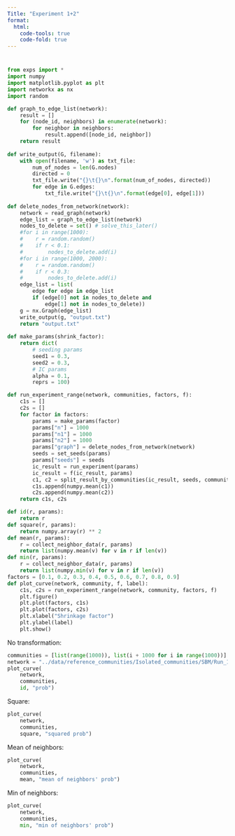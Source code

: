 ```yaml
---
Title: "Experiment 1+2"
format:
  html:
    code-tools: true
    code-fold: true
---
```


#

```python
from exps import *
import numpy
import matplotlib.pyplot as plt
import networkx as nx
import random

def graph_to_edge_list(network):
    result = []
    for (node_id, neighbors) in enumerate(network):
        for neighbor in neighbors:
            result.append([node_id, neighbor])
    return result
    
def write_output(G, filename):
    with open(filename, 'w') as txt_file:
        num_of_nodes = len(G.nodes)
        directed = 0
        txt_file.write("{}\t{}\n".format(num_of_nodes, directed))
        for edge in G.edges:
            txt_file.write("{}\t{}\n".format(edge[0], edge[1]))
    
def delete_nodes_from_network(network):
    network = read_graph(network)
    edge_list = graph_to_edge_list(network)
    nodes_to_delete = set() # solve_this_later()
    #for i in range(1000):
    #    r = random.random()
    #    if r < 0.1:
    #        nodes_to_delete.add(i)
    #for i in range(1000, 2000):
    #    r = random.random()
    #    if r < 0.3:
    #        nodes_to_delete.add(i)
    edge_list = list(
        edge for edge in edge_list
        if (edge[0] not in nodes_to_delete and
            edge[1] not in nodes_to_delete))
    g = nx.Graph(edge_list)
    write_output(g, "output.txt")
    return "output.txt"
    
def make_params(shrink_factor):
    return dict(
        # seeding params
        seed1 = 0.3,
        seed2 = 0.3,
        # IC params
        alpha = 0.1,
        reprs = 100)

def run_experiment_range(network, communities, factors, f):
    c1s = []
    c2s = []
    for factor in factors:
        params = make_params(factor)
        params["n"] = 1000
        params["n1"] = 1000
        params["n2"] = 1000
        params["graph"] = delete_nodes_from_network(network)
        seeds = set_seeds(params)
        params["seeds"] = seeds
        ic_result = run_experiment(params)
        ic_result = f(ic_result, params)
        c1, c2 = split_result_by_communities(ic_result, seeds, communities)
        c1s.append(numpy.mean(c1))
        c2s.append(numpy.mean(c2))
    return c1s, c2s

def id(r, params):
    return r
def square(r, params):
    return numpy.array(r) ** 2
def mean(r, params):
    r = collect_neighbor_data(r, params)
    return list(numpy.mean(v) for v in r if len(v))
def min(r, params):
    r = collect_neighbor_data(r, params)
    return list(numpy.min(v) for v in r if len(v))
factors = [0.1, 0.2, 0.3, 0.4, 0.5, 0.6, 0.7, 0.8, 0.9]
def plot_curve(network, community, f, label):
    c1s, c2s = run_experiment_range(network, community, factors, f)
    plt.figure()
    plt.plot(factors, c1s)
    plt.plot(factors, c2s)
    plt.xlabel("Shrinkage factor")
    plt.ylabel(label)
    plt.show()

```

No transformation:

```python
communities = [list(range(1000)), list(i + 1000 for i in range(1000))]
network = "../data/reference_communities/Isolated_communities/SBM/Run_1/twocommunities_edgelist.txt"
plot_curve(
    network,
    communities,
    id, "prob")
```

Square:

```python
plot_curve(
    network,
    communities,
    square, "squared prob")
```

Mean of neighbors:

```python
plot_curve(
    network,
    communities,
    mean, "mean of neighbors' prob")
```

Min of neighbors:

```python
plot_curve(
    network,
    communities,
    min, "min of neighbors' prob")
```
